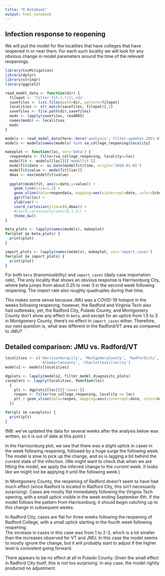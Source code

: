 ```yaml
---
title: "R Notebook"
output: html_notebook
---
```


## Infection response to reopening

We will pull the model for the localities that have colleges that have reopened in or near
them.  For each such locality we will look for any obvious change in model parameters
around the time of the relevant reopenings.

```r
library(CovMitigation)
library(dplyr)
library(stringr)
library(ggplot2)

read_model_data <- function(dir) {
  filepat <- 'filter-fit-(.*)\\.rds'
  savefiles <- list.files(path=dir, pattern=filepat)
  localities <- str_match(savefiles, filepat)[,2]
  savefiles <- file.path(dir,savefiles)
  mods <- lapply(savefiles, readRDS)
  names(mods) <- localities
  mods
}
```

```r
models <- read_model_data(here::here('analysis','filter-updates.2021-01-24'))
models <- models[names(models) %in% va_college_reopening$locality]
```


```r
makeplot <- function(loc, var='beta') {
  reopendata <- filter(va_college_reopening, locality==loc)
  modelfit <- models[[loc]][['modelfit']]
  modelfit$date <- as.Date(modelfit$time, origin='2020-01-01')
  modelfit$value <- modelfit[[var]]
  dmax <- max(modelfit$value)
  
  ggplot(modelfit, aes(x=date,y=value)) + 
    geom_line(size=1.2) +
    geom_vline(data=reopendata, mapping=aes(xintercept=date, color=School), size=1.2) +
    ggtitle(loc) +
    ylab(var) +
    coord_cartesian(ylim=c(0,dmax)) +
    #coord_cartesian(ylim=c(0,1.5)) +
    theme_bw()
}

beta_plots <- lapply(names(models), makeplot)
for(plot in beta_plots) {
  print(plot)
}
```

```r
import_plots <- lapply(names(models), makeplot, var='import_cases')
for(plot in import_plots) {
  print(plot)
}
```

For both `beta` (transmissibility) and `import_cases` (daily case importation rate), 
The only locality that shows an obvious response is Harrisonburg City, where beta
jumps from about 0.25 to over 3 in the second week following reopening.  The import
rate also roughly quadruples during that time.  

This makes some sense because JMU was a COVID-19 hotspot in the weeks following 
reopening; however, the Radford and Virginia Tech also had outbreaks; yet, the 
Radford City, Pulaski County, and Montgomery County don't show any effect in `beta`,
and except for an uptick from 1.5 to 3 in Montgomery County, there's no effect in
`import_cases` either.  Therefore, our next question is, what was different in the
Radford/VT area as compared to JMU?

## Detailed comparison: JMU vs. Radford/VT

```r
localities <- c('Harrisonburgcity', 'MontgomeryCounty', 'Radfordcity', 'PulaskiCounty',
                'AlbemarleCounty', 'Charlottesvillecity')
models2 <- models[localities]

dgplots <- lapply(models2, filter_model_diagnositc_plots)
caseplots <- lapply(localities, function(loc) 
  {
    plt <- dgplots[[loc]][['cases']]
    reopen <- filter(va_college_reopening, locality == loc)
    plt + geom_vline(data=reopen, mapping=aes(xintercept=date, color=School), size=1.2)
  })

for(plt in caseplots) {
  print(plt)
}
```

(NB: we've updated the data for several weeks after the analysis below was written,
so it is out of date at this point.)

In the Harrisonburg plot, we see that there was a slight uptick in cases in the week 
following reopening, followed by a huge surge the following week.  The model is
slow to pick up the change, and so is lagging a bit behind the current state of 
the infection.  (We might want to check that when we are fitting the model, we 
apply the inferred change to the _current_ week. It looks like we might not be
applying it until the following week.)

In Montgomery County, the reopening of Radford doesn't seem to have had much effect (since
Radford is located in Radford City, this isn't necessarily surprising).  Cases
are mostly flat immediately following the Virignia Tech opening, with a small 
uptick visible in the week ending September 6th.  If the model follows the pattern
from Harrisonburg, it should begin catching up to this change in subsequent weeks.

In Radford City, cases are flat for three weeks following the reopening of Radford
College, with a small uptick starting in the fourth week following reopening.  
The increase in cases in this case was from 1 to 2-3, which is a lot smaller than 
the increases observed for VT and JMU.  In this case the model seems to mostly ignore
the change, but it will probably start to adjust if the higher level is consistent
going forward.

There appears to be no effect at all in Pulaski County.  Given the small effect in
Radford City itself, this is not too surprising.  In any case, the model rightly 
produced no adjustment.


